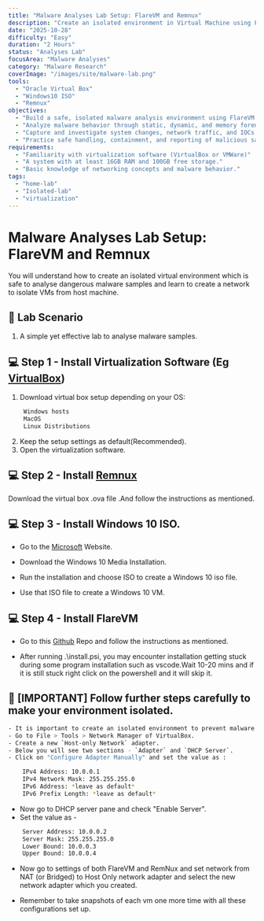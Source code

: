 ```yaml
---
title: "Malware Analyses Lab Setup: FlareVM and Remnux"
description: "Create an isolated environment in Virtual Machine using FlareVM and Remnux."
date: "2025-10-28"
difficulty: "Easy"
duration: "2 Hours"
status: "Analyses Lab"
focusArea: "Malware Analyses"
category: "Malware Research"
coverImage: "/images/site/malware-lab.png"
tools:
  - "Oracle Virtual Box"
  - "Windows10 ISO"
  - "Remnux"
objectives:
  - "Build a safe, isolated malware analysis environment using FlareVM for dynamic analysis and REMnux for network and static analysis."
  - "Analyze malware behavior through static, dynamic, and memory forensics techniques."
  - "Capture and investigate system changes, network traffic, and IOCs generated during malware execution."
  - "Practice safe handling, containment, and reporting of malicious samples in a controlled setup."
requirements:
  - "Familiarity with virtualization software (VirtualBox or VMWare)"
  - "A system with at least 16GB RAM and 100GB free storage."
  - "Basic knowledge of networking concepts and malware behavior."
tags:
  - "home-lab"
  - "Isolated-lab"
  - "virtualization"
---
```


# Malware Analyses Lab Setup: FlareVM and Remnux

You will understand how to create an isolated virtual environment which is safe to analyse dangerous malware samples and learn to create a network to isolate VMs from host machine.

## 🧩 Lab Scenario

1. A simple yet effective lab to analyse malware samples.

## 💻 Step 1 - Install Virtualization Software (Eg [VirtualBox](https://www.virtualbox.org/wiki/Downloads))

1. Download virtual box setup depending on your OS:
   ```bash
    Windows hosts
    MacOS
    Linux Distributions
    ```
2. Keep the setup settings as default(Recommended).
3. Open the virtualization software.

## 💻 Step 2 - Install [Remnux](https://docs.remnux.org/install-distro/get-virtual-appliance#general-ova)  

Download the virtual box .ova file .And follow the instructions as mentioned.

## 💻 Step 3 - Install Windows 10 ISO.

- Go to the [Microsoft](https://www.microsoft.com/en-in/software-download/windows10) Website.

- Download the Windows 10 Media Installation.

- Run the installation and choose ISO to create a Windows 10 iso file.

- Use that ISO file to create a Windows 10 VM.

## 💻 Step 4 - Install FlareVM

- Go to this [Github](https://github.com/mandiant/flare-vm) Repo and follow the instructions as mentioned.

- After running .\install.psi, you may encounter installation getting stuck during some program installation such as vscode.Wait 10-20 mins and if it is still stuck right click on the powershell and it will skip it.



## 🚨 [IMPORTANT] Follow further steps carefully to make your environment isolated.
```bash
- It is important to create an isolated environment to prevent malware getting leak to host machine.
- Go to File > Tools > Network Manager of VirtualBox.
- Create a new `Host-only Network` adapter.
- Below you will see two sections - `Adapter` and `DHCP Server`.
- Click on "Configure Adapter Manually" and set the value as :
```

```bash   
    IPv4 Address: 10.0.0.1
    IPv4 Network Mask: 255.255.255.0
    IPv6 Address: *leave as default*
    IPv6 Prefix Length: *leave as default*
```

- Now go to DHCP server pane and check "Enable Server".
- Set the value as -

```bash
    Server Address: 10.0.0.2
    Server Mask: 255.255.255.0
    Lower Bound: 10.0.0.3
    Upper Bound: 10.0.0.4
```

- Now go to settings of both FlareVM and RemNux and set network from NAT (or Bridged) to Host Only network adapter and select the new network adapter which you created.
 
- Remember to take snapshots of each vm one more time with all these configurations set up.
